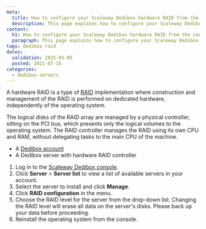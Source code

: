 ```yaml
---
meta:
  title: How to configure your Scaleway Dedibox hardware RAID from the console
  description: This page explains how to configure your Scaleway Dedibox hardware RAID from the console
content:
  h1: How to configure your Scaleway Dedibox hardware RAID from the console
  paragraph: This page explains how to configure your Scaleway Dedibox hardware RAID from the console
tags: dedibox raid
dates:
  validation: 2025-03-05
  posted: 2021-07-16
categories:
  - dedibox-servers
---
```


A hardware RAID is a type of [RAID](/dedibox-hardware/concepts/#raid) implementation where construction and management of the RAID is performed on dedicated hardware, independently of the operating system.

The logical disks of the RAID array are managed by a physical controller, sitting on the PCI bus, which presents only the logical volumes to the operating system. The RAID controller manages the RAID using its own CPU and RAM, without delegating tasks to the main CPU of the machine.

<Macro id="requirements" />

- A [Dedibox account](https://console.online.net)
- A Dedibox server with hardware RAID controller

1. Log in to the [Scaleway Dedibox console](https://console.online.net/en/login).
2. Click **Server** > **Server list** to view a list of available servers in your account.
3. Select the server to install and click **Manage**.
4. Click **RAID configuration** in the menu.
5. Choose the RAID level for the server from the drop-down list.
    <Message type="important">
      Changing the RAID level will erase all data on the server's disks. Please back up your data before proceeding.
    </Message>
6. Reinstall the operating system from the console.

